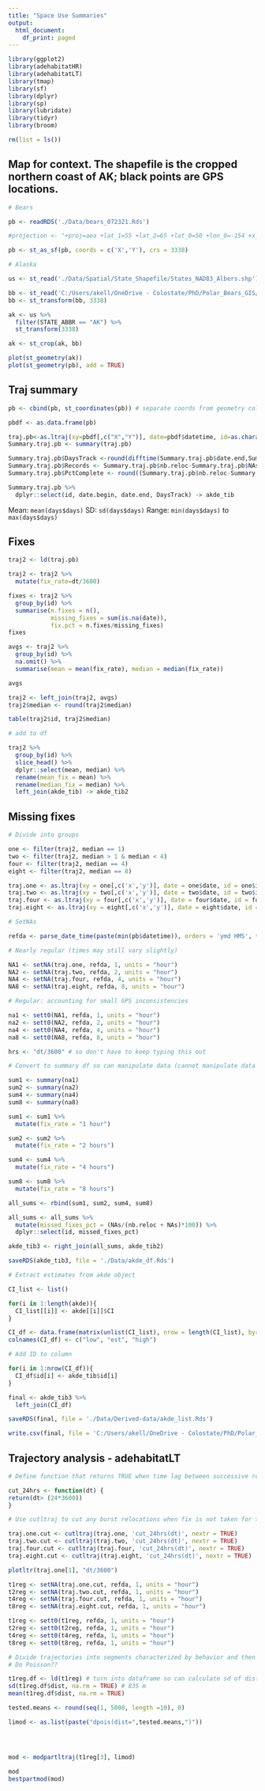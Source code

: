 ```yaml
---
title: "Space Use Summaries"
output:
  html_document:
    df_print: paged
---
```


```r
library(ggplot2)
library(adehabitatHR)
library(adehabitatLT)
library(tmap)
library(sf)
library(dplyr)
library(sp)
library(lubridate)
library(tidyr)
library(broom)
```

```r

rm(list = ls())
```



## Map for context. The shapefile is the cropped northern coast of AK; black points are GPS locations. 

```r

# Bears

pb <- readRDS('./Data/bears_072321.Rds')

#projection <- "+proj=aea +lat_1=55 +lat_2=65 +lat_0=50 +lon_0=-154 +x_0=0 +y_0=0 +ellps=GRS80 +datum=NAD83 +units=m +no_defs"

pb <- st_as_sf(pb, coords = c('X','Y'), crs = 3338)

# Alaska

us <- st_read('./Data/Spatial/State_Shapefile/States_NAD83_Albers.shp') # From NPS state shapefile

bb <- st_read('C:/Users/akell/OneDrive - Colostate/PhD/Polar_Bears_GIS/Rectangle/Rectangle.shp')
bb <- st_transform(bb, 3338)

ak <- us %>%
  filter(STATE_ABBR == "AK") %>%
  st_transform(3338) 

ak <- st_crop(ak, bb)

plot(st_geometry(ak))
plot(st_geometry(pb), add = TRUE)

```

## Traj summary

```r

pb <- cbind(pb, st_coordinates(pb)) # separate coords from geometry columns into X and Y columns

pbdf <- as.data.frame(pb)

traj.pb<-as.ltraj(xy=pbdf[,c("X","Y")], date=pbdf$datetime, id=as.character(pbdf$id))
Summary.traj.pb <- summary(traj.pb)

Summary.traj.pb$DaysTrack <-round(difftime(Summary.traj.pb$date.end,Summary.traj.pb$date.begin, units="days"),digits=1)
Summary.traj.pb$Records <- Summary.traj.pb$nb.reloc-Summary.traj.pb$NAs
Summary.traj.pb$PctComplete <- round((Summary.traj.pb$nb.reloc-Summary.traj.pb$NAs)/Summary.traj.pb$nb.reloc*100,digits=1)

Summary.traj.pb %>%
  dplyr::select(id, date.begin, date.end, DaysTrack) -> akde_tib

```

Mean: `mean(days$days)` 
SD: `sd(days$days)`
Range: `min(days$days)` to `max(days$days)`

## Fixes

```r

traj2 <- ld(traj.pb)

traj2 <- traj2 %>%
  mutate(fix_rate=dt/3600)

fixes <- traj2 %>% 
  group_by(id) %>%
  summarise(n.fixes = n(),
            missing_fixes = sum(is.na(date)),
            fix.pct = n.fixes/missing_fixes)
fixes


```

```r

avgs <- traj2 %>%
  group_by(id) %>%
  na.omit() %>%
  summarise(mean = mean(fix_rate), median = median(fix_rate)) 

avgs

traj2 <- left_join(traj2, avgs)
traj2$median <- round(traj2$median)

table(traj2$id, traj2$median)

# add to df

traj2 %>%
  group_by(id) %>%
  slice_head() %>%
  dplyr::select(mean, median) %>%
  rename(mean_fix = mean) %>%
  rename(median_fix = median) %>%
  left_join(akde_tib) -> akde_tib2


```

## Missing fixes

```r

# Divide into groups

one <- filter(traj2, median == 1)
two <- filter(traj2, median > 1 & median < 4)
four <- filter(traj2, median == 4)
eight <- filter(traj2, median == 8)

traj.one <- as.ltraj(xy = one[,c('x','y')], date = one$date, id = one$id)
traj.two <- as.ltraj(xy = two[,c('x','y')], date = two$date, id = two$id)
traj.four <- as.ltraj(xy = four[,c('x','y')], date = four$date, id = four$id)
traj.eight <- as.ltraj(xy = eight[,c('x','y')], date = eight$date, id = eight$id)

# SetNAs

refda <- parse_date_time(paste(min(pb$datetime)), orders = 'ymd HMS', tz = 'US/Alaska') #set reference date 

# Nearly regular (times may still vary slightly)

NA1 <- setNA(traj.one, refda, 1, units = "hour")
NA2 <- setNA(traj.two, refda, 2, units = "hour")
NA4 <- setNA(traj.four, refda, 4, units = "hour")
NA8 <- setNA(traj.eight, refda, 8, units = "hour")

# Regular: accounting for small GPS inconsistencies

na1 <- sett0(NA1, refda, 1, units = "hour")
na2 <- sett0(NA2, refda, 2, units = "hour")
na4 <- sett0(NA4, refda, 4, units = "hour")
na8 <- sett0(NA8, refda, 8, units = "hour")

hrs <- "dt/3600" # so don't have to keep typing this out

# Convert to summary df so can manipulate data (cannot manipulate data when it's an ltraj object)

sum1 <- summary(na1)
sum2 <- summary(na2)
sum4 <- summary(na4)
sum8 <- summary(na8)

sum1 <- sum1 %>%
  mutate(fix_rate = "1 hour")

sum2 <- sum2 %>%
  mutate(fix_rate = "2 hours")

sum4 <- sum4 %>%
  mutate(fix_rate = "4 hours")

sum8 <- sum8 %>%
  mutate(fix_rate = "8 hours")

all_sums <- rbind(sum1, sum2, sum4, sum8)

all_sums <- all_sums %>%
  mutate(missed_fixes_pct = (NAs/(nb.reloc + NAs)*100)) %>%
  dplyr::select(id, missed_fixes_pct)

akde_tib3 <- right_join(all_sums, akde_tib2)

saveRDS(akde_tib3, file = './Data/akde_df.Rds')
```

```r

# Extract estimates from akde object

CI_list <- list()

for(i in 1:length(akde)){
  CI_list[[i]] <- akde[[i]]$CI
}

CI_df <- data.frame(matrix(unlist(CI_list), nrow = length(CI_list), byrow = TRUE))
colnames(CI_df) <- c("low", "est", "high")

# Add ID to column

for(i in 1:nrow(CI_df)){
  CI_df$id[i] <- akde_tib$id[i] 
}

final <- akde_tib3 %>%
  left_join(CI_df)

saveRDS(final, file = './Data/Derived-data/akde_list.Rds')

write.csv(final, file = 'C:/Users/akell/OneDrive - Colostate/PhD/Polar_Bears/Chapter2/Analyses/akde_and_fix_stats.csv')

```


## Trajectory analysis - adehabitatLT

```r
# Define function that returns TRUE when time lag between successive relocations is > 24 hours

cut_24hrs <- function(dt) {
return(dt> (24*3600))
}

# Use cutltraj to cut any burst relocations when fix is not taken for > 24 hrs

traj.one.cut <- cutltraj(traj.one, 'cut_24hrs(dt)', nextr = TRUE)
traj.two.cut <- cutltraj(traj.two, 'cut_24hrs(dt)', nextr = TRUE)
traj.four.cut <- cutltraj(traj.four, 'cut_24hrs(dt)', nextr = TRUE)
traj.eight.cut <- cutltraj(traj.eight, 'cut_24hrs(dt)', nextr = TRUE)

plotltr(traj.one[1], "dt/3600") 
```

```r

t1reg <- setNA(traj.one.cut, refda, 1, units = "hour")
t2reg <- setNA(traj.two.cut, refda, 1, units = "hour")
t4reg <- setNA(traj.four.cut, refda, 1, units = "hour")
t8reg <- setNA(traj.eight.cut, refda, 1, units = "hour")

t1reg <- sett0(t1reg, refda, 1, units = "hour")
t2reg <- sett0(t2reg, refda, 1, units = "hour")
t4reg <- sett0(t4reg, refda, 1, units = "hour")
t8reg <- sett0(t8reg, refda, 1, units = "hour")
```


```r
# Divide trajectories into segments characterized by behavior and then summarize
# Do Poisson??

t1reg.df <- ld(t1reg) # turn into dataframe so can calculate sd of dist
sd(t1reg.df$dist, na.rm = TRUE) # 835 m
mean(t1reg.df$dist, na.rm = TRUE)

tested.means <- round(seq(1, 5000, length =10), 0)

limod <- as.list(paste("dpois(dist=",tested.means,")"))




mod <- modpartltraj(t1reg[3], limod)

mod
bestpartmod(mod)
```







